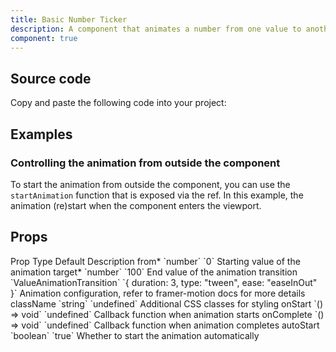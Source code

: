 ```yaml
---
title: Basic Number Ticker
description: A component that animates a number from one value to another.
component: true
---
```


<ComponentPreview name="basic-number-ticker-demo" />

## Source code

<Steps>

<Step>Copy and paste the following code into your project:</Step>

<ComponentSource name="basic-number-ticker" />

</Steps>

## Examples

### Controlling the animation from outside the component

To start the animation from outside the component, you can use the `startAnimation` function that is exposed via the ref. In this example, the animation (re)start when the component enters the viewport.

<ComponentPreview name="fancy-basic-number-ticker-demo" />

## Props

<Table>
  <TableHeader >
    <TableRow >
      <TableHead>Prop</TableHead>
      <TableHead>Type</TableHead>
      <TableHead>Default</TableHead>
      <TableHead>Description</TableHead>
    </TableRow>
  </TableHeader>
  <TableBody>
    <TableRow>
      <TableCell>from<span className="text-red-500">*</span></TableCell>
      <TableCell>`number`</TableCell>
      <TableCell>`0`</TableCell>
      <TableCell>Starting value of the animation</TableCell>
    </TableRow>
    <TableRow>
      <TableCell>target<span className="text-red-500">*</span></TableCell>
      <TableCell>`number`</TableCell>
      <TableCell>`100`</TableCell>
      <TableCell>End value of the animation</TableCell>
    </TableRow>
    <TableRow>
      <TableCell>transition</TableCell>
      <TableCell>`ValueAnimationTransition`</TableCell>
      <TableCell>`{ duration: 3, type: "tween", ease: "easeInOut" }`</TableCell>
      <TableCell>Animation configuration, refer to framer-motion docs for more details</TableCell>
    </TableRow>
    <TableRow>
      <TableCell>className</TableCell>
      <TableCell>`string`</TableCell>
      <TableCell>`undefined`</TableCell>
      <TableCell>Additional CSS classes for styling</TableCell>
    </TableRow>
    <TableRow>
      <TableCell>onStart</TableCell>
      <TableCell>`() => void`</TableCell>
      <TableCell>`undefined`</TableCell>
      <TableCell>Callback function when animation starts</TableCell>
    </TableRow>
    <TableRow>
      <TableCell>onComplete</TableCell>
      <TableCell>`() => void`</TableCell>
      <TableCell>`undefined`</TableCell>
      <TableCell>Callback function when animation completes</TableCell>
    </TableRow>
    <TableRow>
      <TableCell>autoStart</TableCell>
      <TableCell>`boolean`</TableCell>
      <TableCell>`true`</TableCell>
      <TableCell>Whether to start the animation automatically</TableCell>
    </TableRow>
  </TableBody>
</Table>
